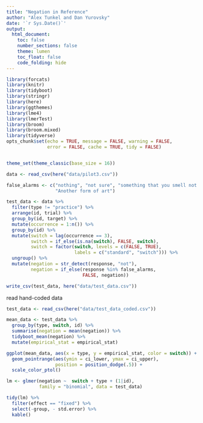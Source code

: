 ```yaml
---
title: "Negation in Reference"
author: "Alex Tunkel and Dan Yurovsky"
date: '`r Sys.Date()`'
output: 
  html_document:
    toc: false
    number_sections: false
    theme: lumen
    toc_float: false
    code_folding: hide
---
```


```r
library(forcats)
library(knitr)
library(tidyboot)
library(stringr)
library(here)
library(ggthemes)
library(lme4)
library(lmerTest)
library(broom)
library(broom.mixed)
library(tidyverse)
opts_chunk$set(echo = TRUE, message = FALSE, warning = FALSE, 
               error = FALSE, cache = TRUE, tidy = FALSE)


theme_set(theme_classic(base_size = 16))
```

```r
data <- read_csv(here("data/pilot3.csv")) 
```

```r
false_alarms <- c("nothing", "not sure", "something that you smell not eat",
                  "Another form of art")

test_data <- data %>%
  filter(type != "practice") %>%
  arrange(id, trial) %>%
  group_by(id, target) %>%
  mutate(occurrence = 1:n()) %>%
  group_by(id) %>%
  mutate(switch = lag(occurrence == 3),
         switch = if_else(is.na(switch), FALSE, switch),
         switch = factor(switch, levels = c(FALSE, TRUE), 
                         labels = c("standard", "switch"))) %>%
  ungroup() %>%
  mutate(negation = str_detect(response, "not"),
         negation = if_else(response %in% false_alarms,
                            FALSE, negation))

write_csv(test_data, here("data/test_data.csv"))
```

read hand-coded data
```r
test_data <- read_csv(here("data/test_data_coded.csv")) 
```

```r
mean_data <- test_data %>% 
  group_by(type, switch, id) %>%
  summarise(negation = mean(negation)) %>%
  tidyboot_mean(negation) %>%
  mutate(empirical_stat = empirical_stat)
```

```r
ggplot(mean_data, aes(x = type, y = empirical_stat, color = switch)) + 
  geom_pointrange(aes(ymin = ci_lower, ymax = ci_upper), 
                  position = position_dodge(.5)) + 
  scale_color_ptol()
```

```r
lm <- glmer(negation ~  switch + type + (1|id), 
            family = "binomial", data = test_data)

tidy(lm) %>%
  filter(effect == "fixed") %>%
  select(-group, - std.error) %>%
  kable()
```